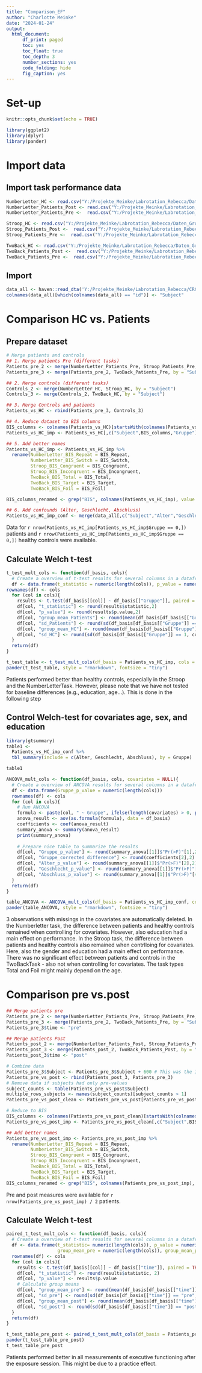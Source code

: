 ```yaml
---
title: "Comparison_EF"
author: "Charlotte Meinke"
date: "2024-01-24"
output: 
  html_document:
      df_print: paged
      toc: yes
      toc_float: true
      toc_depth: 3
      number_sections: yes
      code_folding: hide
      fig_caption: yes
---
```


# Set-up
```r
knitr::opts_chunk$set(echo = TRUE)

library(ggplot2)
library(dplyr)
library(pander)
```

# Import data 
## Import task performance data
```r
NumberLetter_HC <- read.csv("Y:/Projekte_Meinke/Labrotation_Rebecca/Daten_Gruppenvergleich/NumberLetter_HC.csv")
NumberLetter_Patients_Post <- read.csv("Y:/Projekte_Meinke/Labrotation_Rebecca/Daten_Gruppenvergleich/NumberLetter_Patients_Post.csv")
NumberLetter_Patients_Pre <-  read.csv("Y:/Projekte_Meinke/Labrotation_Rebecca/Daten_Gruppenvergleich/NumberLetter_Patients_Pre.csv")

Stroop_HC <- read.csv("Y:/Projekte_Meinke/Labrotation_Rebecca/Daten_Gruppenvergleich/Stroop_HC.csv")
Stroop_Patients_Post <-  read.csv("Y:/Projekte_Meinke/Labrotation_Rebecca/Daten_Gruppenvergleich/Stroop_Patients_Post.csv")
Stroop_Patients_Pre <-  read.csv("Y:/Projekte_Meinke/Labrotation_Rebecca/Daten_Gruppenvergleich/Stroop_Patients_Pre.csv")

TwoBack_HC <- read.csv("Y:/Projekte_Meinke/Labrotation_Rebecca/Daten_Gruppenvergleich/TwoBack_HC.csv")
TwoBack_Patients_Post <-  read.csv("Y:/Projekte_Meinke/Labrotation_Rebecca/Daten_Gruppenvergleich/TwoBack_Patients_Post.csv")
TwoBack_Patients_Pre <-  read.csv("Y:/Projekte_Meinke/Labrotation_Rebecca/Daten_Gruppenvergleich/TwoBack_Patients_Pre.csv")
```

## Import 
```r
data_all <- haven::read_dta('Y:/Projekte_Meinke/Labrotation_Rebecca/CRC_C5_Hilbert/CRC_C5_Hilbert/Data_Kevin_28.07.23.dta')
colnames(data_all)[which(colnames(data_all) == "id")] <- "Subject"
```

# Comparison HC vs. Patients

## Prepare dataset
```r
# Merge patients and controls
## 1. Merge patients Pre (different tasks)
Patients_pre_2 <- merge(NumberLetter_Patients_Pre, Stroop_Patients_Pre, by = "Subject")
Patients_pre_3 <- merge(Patients_pre_2, TwoBack_Patients_Pre, by = "Subject")

## 2. Merge controls (different tasks)
Controls_2 <- merge(NumberLetter_HC, Stroop_HC, by = "Subject")
Controls_3 <- merge(Controls_2, TwoBack_HC, by = "Subject")

## 3. Merge Controls and patients
Patients_vs_HC <- rbind(Patients_pre_3, Controls_3)

## 4. Reduce dataset to BIS columns
BIS_columns <- colnames(Patients_vs_HC)[startsWith(colnames(Patients_vs_HC), "BIS")]
Patients_vs_HC_imp <- Patients_vs_HC[,c("Subject",BIS_columns,"Gruppe")]

## 5. Add better names 
Patients_vs_HC_imp <- Patients_vs_HC_imp %>%
  rename(NumberLetter_BIS_Repeat = BIS_Repeat,
         NumberLetter_BIS_Switch = BIS_Switch,
         Stroop_BIS_Congruent = BIS_Congruent,
         Stroop_BIS_Incongruent = BIS_Incongruent,
         TwoBack_BIS_Total = BIS_Total,
         TwoBack_BIS_Target = BIS_Target,
         TwoBack_BIS_Foil = BIS_Foil)

BIS_columns_renamed <- grep("BIS", colnames(Patients_vs_HC_imp), value = TRUE)

## 6. Add confounds (Alter, Geschlecht, Abschluss)
Patients_vs_HC_imp_conf <- merge(data_all[,c("Subject","Alter","Geschlecht","Abschluss")], Patients_vs_HC_imp, by = "Subject")
```
Data for `r nrow(Patients_vs_HC_imp[Patients_vs_HC_imp$Gruppe == 0,])` patients and `r nrow(Patients_vs_HC_imp[Patients_vs_HC_imp$Gruppe == 0,])` healthy controls were available.


## Calculate Welch t-test  
```r
t_test_mult_cols <- function(df_basis, cols){
  # Create a overview of t-test results for several columns in a dataframe
  df <- data.frame(t_statistic = numeric(length(cols)), p_value = numeric(length(cols)))
rownames(df) <- cols
  for (col in cols){
    results <- t.test(df_basis[[col]] ~ df_basis[["Gruppe"]], paired = FALSE, var.equal = FALSE)
    df[col, "t_statistic"] <- round(results$statistic,2)
    df[col, "p_value"] <- round(results$p.value,2)
    df[col, "group_mean_Patients"] <- round(mean(df_basis[df_basis[["Gruppe"]] == 0, col]),2)
    df[col, "sd_Patients"] <- round(sd(df_basis[df_basis[["Gruppe"]] == 0, col]),2)
    df[col, "group_mean_HC"] <- round(mean(df_basis[df_basis[["Gruppe"]] == 1, col]),2)
    df[col, "sd_HC"] <- round(sd(df_basis[df_basis[["Gruppe"]] == 1, col]),2)
  }
  return(df)
}

t_test_table <- t_test_mult_cols(df_basis = Patients_vs_HC_imp, cols = BIS_columns_renamed)
pander(t_test_table, style = "rmarkdown", fontsize = "tiny")
```
Patients performed better than healthy controls, especially in the Stroop and the NumberLetterTask. However, please note that we have not tested for baseline differences (e.g., education, age...). This is done in the following step

## Control Welch-test for covariates age, sex, and education
```r
library(gtsummary)
table1 <- 
  Patients_vs_HC_imp_conf %>%
  tbl_summary(include = c(Alter, Geschlecht, Abschluss), by = Gruppe)

table1
```


```r
ANCOVA_mult_cols <- function(df_basis, cols, covariates = NULL){
  # Create a overview of ANCOVA results for several columns in a dataframe
  df <- data.frame(Gruppe_p_value = numeric(length(cols)))
  rownames(df) <- cols
  for (col in cols){
    # Run ANCOVA
    formula <- paste(col, " ~ Gruppe", ifelse(length(covariates) > 0, paste(" + ", paste(covariates, collapse = " + ")), ""))
    anova_result <- aov(as.formula(formula), data = df_basis)
    coefficients <- coef(anova_result)
    summary_anova <- summary(anova_result)
    print(summary_anova)
    
    # Prepare nice table to summarize the results
    df[col, "Gruppe_p_value"] <- round(summary_anova[[1]]$"Pr(>F)"[1],2)
    df[col, "Gruppe_corrected_difference"] <- round(coefficients[2],2)
    df[col, "Alter_p_value"] <- round(summary_anova[[1]]$"Pr(>F)"[2],2)
    df[col, "Geschlecht_p_value"] <- round(summary_anova[[1]]$"Pr(>F)"[3],2)
    df[col, "Abschluss_p_value"] <- round(summary_anova[[1]]$"Pr(>F)"[4],2)
  }
  return(df)
}

table_ANCOVA <- ANCOVA_mult_cols(df_basis = Patients_vs_HC_imp_conf, cols = BIS_columns_renamed, covariates = c("Alter","Geschlecht","Abschluss"))
pander(table_ANCOVA, style = "rmarkdown", fontsize = "tiny")
```
3 observations with missings in the covariates are automatically deleted.
In the Numberletter task, the difference between patients and healthy controls remained when controlling for covariates. However, also education had a main effect on performance.
In the Stroop task, the difference between patients and healthy controls also remained when contrlloing for covariates. Here, also the gender and education had a main effect on performance.
There was no significant effect between patients and controls in the TwoBackTask - also not when controlling for covariates. The task types Total and Foil might mainly depend on the age.

# Comparison pre vs.post
```r
## Merge patients pre
Patients_pre_2 <- merge(NumberLetter_Patients_Pre, Stroop_Patients_Pre, by = "Subject")
Patients_pre_3 <- merge(Patients_pre_2, TwoBack_Patients_Pre, by = "Subject")
Patients_pre_3$time <- "pre"

## Merge patients Post
Patients_post_2 <- merge(NumberLetter_Patients_Post, Stroop_Patients_Post, by = "Subject")
Patients_post_3 <- merge(Patients_post_2, TwoBack_Patients_Post, by = "Subject")
Patients_post_3$time <- "post"

# Combine data
Patients_pre_3$Subject <- Patients_pre_3$Subject + 600 # This was the ID given 
Patients_pre_vs_post <- rbind(Patients_post_3, Patients_pre_3)
# Remove data if subjects had only pre-values
subject_counts <- table(Patients_pre_vs_post$Subject)
multiple_rows_subjects <- names(subject_counts)[subject_counts > 1]
Patients_pre_vs_post_clean <- Patients_pre_vs_post[Patients_pre_vs_post$Subject %in% multiple_rows_subjects, ]

# Reduce to BIS
BIS_columns <- colnames(Patients_pre_vs_post_clean)[startsWith(colnames(Patients_pre_vs_post_clean), "BIS")]
Patients_pre_vs_post_imp <- Patients_pre_vs_post_clean[,c("Subject",BIS_columns,"time")]

## Add better names 
Patients_pre_vs_post_imp <- Patients_pre_vs_post_imp %>%
  rename(NumberLetter_BIS_Repeat = BIS_Repeat,
         NumberLetter_BIS_Switch = BIS_Switch,
         Stroop_BIS_Congruent = BIS_Congruent,
         Stroop_BIS_Incongruent = BIS_Incongruent,
         TwoBack_BIS_Total = BIS_Total,
         TwoBack_BIS_Target = BIS_Target,
         TwoBack_BIS_Foil = BIS_Foil)
BIS_columns_renamed <- grep("BIS", colnames(Patients_pre_vs_post_imp), value = TRUE)
```
Pre and post measures were available for `r nrow(Patients_pre_vs_post_imp) / 2` patients.

## Calculate Welch t-test
```r
paired_t_test_mult_cols <- function(df_basis, cols){
  # Create a overview of t-test results for several columns in a dataframe
  df <- data.frame(t_statistic= numeric(length(cols)), p_value = numeric(length(cols)),
                   group_mean_pre = numeric(length(cols)), group_mean_post = numeric(length(cols)))
  rownames(df) <- cols
  for (col in cols){
    results <- t.test(df_basis[[col]] ~ df_basis[["time"]], paired = TRUE, var.equal = FALSE)
    df[col, "t_statistic"] <- round(results$statistic, 2)
    df[col, "p_value"] <- results$p.value
    # Calculate group means
    df[col, "group_mean_pre"] <- round(mean(df_basis[df_basis[["time"]] == "pre", col]),2)
    df[col, "sd_pre"] <- round(sd(df_basis[df_basis[["time"]] == "pre", col]),2)
    df[col, "group_mean_post"] <- round(mean(df_basis[df_basis[["time"]] == "post", col]),2)
    df[col, "sd_post"] <- round(sd(df_basis[df_basis[["time"]] == "post", col]),2)
  }
  return(df)
}

t_test_table_pre_post <- paired_t_test_mult_cols(df_basis = Patients_pre_vs_post_imp, cols = BIS_columns_renamed)
pander(t_test_table_pre_post)
t_test_table_pre_post
```

Patients performed better in all measurements of executive functioning after the exposure session. This might be due to a practice effect.